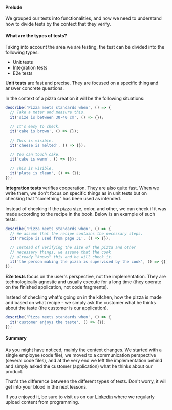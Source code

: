 #### Prelude

We grouped our tests into functionalities, and now we need to understand how
to divide tests by the context that they verify.

#### What are the types of tests?

Taking into account the area we are testing, the test can be divided into
the following types:

- Unit tests
- Integration tests
- E2e tests

**Unit tests** are fast and precise. They are focused on a specific thing
and answer concrete questions.

In the context of a pizza creation it will be the following situations:

```ts
describe('Pizza meets standards when', () => {
  // Take a meter and measure this.
  it('size is between 30-40 cm', () => {});

  // It's easy to check.
  it('cake is brown', () => {});

  // This is visible.
  it('cheese is melted', () => {});

  // You can touch cake.
  it('cake is warm', () => {});

  // This is visible.
  it('plate is clean', () => {});
});
```

**Integration tests** verifies cooperation. They are also quite fast. When we
write them, we don't focus on specific things as in unit tests but on checking
that "something" has been used as intended.

Instead of checking if the pizza size, color, and other, we can check if it
was made according to the recipe in the book. Below is an example of such
tests:

```ts
describe('Pizza meets standards when', () => {
  // We assume that the recipe contains the necessary steps.
  it('recipe is used from page 31', () => {});

  // Instead of verifying the size of the pizza and other
  // necessary things, we assume that the cook
  // already "knows" this and he will check it.
  it('the person making the pizza is supervised by the cook', () => {});
});
```

**E2e tests** focus on the user's perspective, not the implementation.
They are technologically agnostic and usually execute for a long time (they
operate on the finished application, not code fragments).

Instead of checking what's going on in the kitchen, how the pizza is made
and based on what recipe - we simply ask the customer what he thinks about
the taste (the customer is our application).

```ts
describe('Pizza meets standards when', () => {
  it('customer enjoys the taste', () => {});
});
```

#### Summary

As you might have noticed, mainly the context changes. We started with a
single employee (code file), we moved to a communication perspective
(several code files), and at the very end we left the implementation behind
and simply asked the customer (application) what he thinks about our
product.

That's the difference between the different types of tests. Don't worry, it
will get into your blood in the next lessons.

If you enjoyed it, be sure to visit us on our
[Linkedin](https://www.linkedin.com/in/adrian-po%C5%82ubi%C5%84ski-281ab2172/)
where we regularly upload content from programming.
